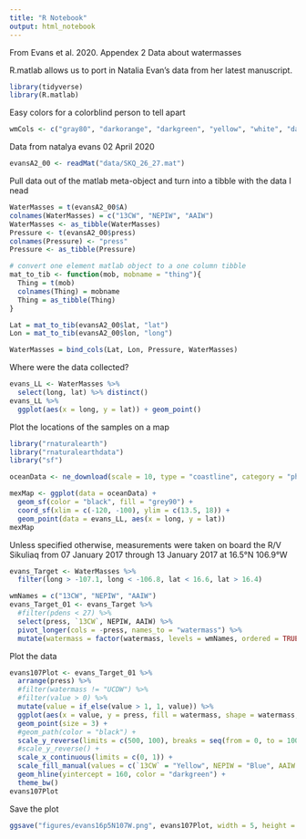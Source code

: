```yaml
---
title: "R Notebook"
output: html_notebook
---
```


From Evans et al. 2020. Appendex 2
Data about watermasses

R.matlab allows us to port in Natalia Evan's data from her latest manuscript.
```r
library(tidyverse)
library(R.matlab)
```

Easy colors for a colorblind person to tell apart
```r
wmCols <- c("gray80", "darkorange", "darkgreen", "yellow", "white", "darkblue", "black")
```

Data from natalya evans 02 April 2020
```r
evansA2_00 <- readMat("data/SKQ_26_27.mat")
```

Pull data out of the matlab meta-object and turn into a tibble with the data I nead
```r
WaterMasses = t(evansA2_00$A)
colnames(WaterMasses) = c("13CW", "NEPIW", "AAIW")
WaterMasses <- as_tibble(WaterMasses)
Pressure <- t(evansA2_00$press)
colnames(Pressure) <- "press"
Pressure <- as_tibble(Pressure)

# convert one element matlab object to a one column tibble
mat_to_tib <- function(mob, mobname = "thing"){
  Thing = t(mob)
  colnames(Thing) = mobname
  Thing = as_tibble(Thing)
}

Lat = mat_to_tib(evansA2_00$lat, "lat")
Lon = mat_to_tib(evansA2_00$lon, "long")

WaterMasses = bind_cols(Lat, Lon, Pressure, WaterMasses)
```

Where were the data collected?
```r
evans_LL <- WaterMasses %>%
  select(long, lat) %>% distinct()
evans_LL %>%
  ggplot(aes(x = long, y = lat)) + geom_point()
```

Plot the locations of the samples on a map
```r
library("rnaturalearth")
library("rnaturalearthdata")
library("sf")
```

```r
oceanData <- ne_download(scale = 10, type = "coastline", category = "physical", returnclass = "sf")
```

```r
mexMap <- ggplot(data = oceanData) +
  geom_sf(color = "black", fill = "grey90") +
  coord_sf(xlim = c(-120, -100), ylim = c(13.5, 18)) +
  geom_point(data = evans_LL, aes(x = long, y = lat))
mexMap
```

Unless specified otherwise, measurements were taken on board the R/V Sikuliaq from 07 January 2017 through 13 January 2017 at 16.5°N 106.9°W

```r
evans_Target <- WaterMasses %>%
  filter(long > -107.1, long < -106.8, lat < 16.6, lat > 16.4)
```

```r
wmNames = c("13CW", "NEPIW", "AAIW")
evans_Target_01 <- evans_Target %>% 
  #filter(pdens < 27) %>%
  select(press, `13CW`, NEPIW, AAIW) %>% 
  pivot_longer(cols = -press, names_to = "watermass") %>%
  mutate(watermass = factor(watermass, levels = wmNames, ordered = TRUE))
```

Plot the data
```r
evans107Plot <- evans_Target_01 %>%
  arrange(press) %>%
  #filter(watermass != "UCDW") %>%
  #filter(value > 0) %>%
  mutate(value = if_else(value > 1, 1, value)) %>%
  ggplot(aes(x = value, y = press, fill = watermass, shape = watermass, group = watermass)) +
  geom_point(size = 3) +
  #geom_path(color = "black") +
  scale_y_reverse(limits = c(500, 100), breaks = seq(from = 0, to = 1000, by = 100)) +
  #scale_y_reverse() +
  scale_x_continuous(limits = c(0, 1)) +
  scale_fill_manual(values = c(`13CW` = "Yellow", NEPIW = "Blue", AAIW = "Black")) + scale_shape_manual(values = c(21:25, 21:25)) +
  geom_hline(yintercept = 160, color = "darkgreen") +
  theme_bw()
evans107Plot
```

Save the plot
```r
ggsave("figures/evans16p5N107W.png", evans107Plot, width = 5, height = 3, dpi = 100)
```

